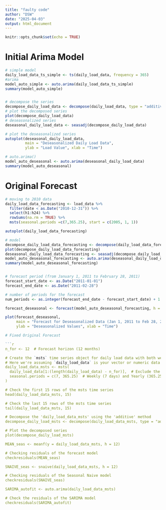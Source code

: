 ```yaml
---
title: "faulty code"
author: "DSW"
date: "2025-04-03"
output: html_document
---
```


```r
knitr::opts_chunk$set(echo = TRUE)
```

# Initial Arima Model

```r

# simple model
daily_load_data_ts_simple <- ts(daily_load_data, frequency = 365)
#arima
model_auto_simple <- auto.arima(daily_load_data_ts_simple)
summary(model_auto_simple)


# decompose the series 
decompose_daily_load_data <- decompose(daily_load_data, type = "additive")
# plot the decomposed series
plot(decompose_daily_load_data)
# deseasonalized series
deseasonal_daily_load_data <- seasadj(decompose_daily_load_data)

# plot the deseasonalized series
autoplot(deseasonal_daily_load_data, 
         main = "Deseasonalized Daily Load Data", 
         ylab = "Load Value", xlab = "Time")

# auto.arima() 
model_auto_deseasonal <- auto.arima(deseasonal_daily_load_data)
summary(model_auto_deseasonal)
```

# Original Forecast

```r
# moving to 2010 data
daily_load_data_forecasting <- load_data %>% 
  filter(date < as.Date("2010-12-31")) %>%
  select(h1:h24) %>%
  rowSums(na.rm = TRUE) %>%
  msts(seasonal.periods =c(7,365.25), start = c(2005, 1, 1))

autoplot(daily_load_data_forecasting)

# model
decompose_daily_load_data_forecasting <- decompose(daily_load_data_forecasting, type = "additive")
plot(decompose_daily_load_data_forecasting)
deseasonal_daily_load_data_forecasting <- seasadj(decompose_daily_load_data_forecasting)
model_auto_deseasonal_forecasting <- auto.arima(deseasonal_daily_load_data_forecasting)
summary(model_auto_deseasonal_forecasting)


# forecast period (from January 1, 2011 to February 28, 2011)
forecast_start_date <- as.Date("2011-01-01")
forecast_end_date <- as.Date("2011-02-28")

# number of periods for the forecast
num_periods <- as.integer(forecast_end_date - forecast_start_date) + 1

forecast_deseasonal <- forecast(model_auto_deseasonal_forecasting, h = num_periods)

plot(forecast_deseasonal, 
     main = "Forecast for Deseasonalized Data (Jan 1, 2011 to Feb 28, 2011)", 
     ylab = "Deseasonalized Values", xlab = "Time")


```





```r
# Fixed Original Forecast

```r
n_for <- 12  # Forecast horizon (12 months)

# Create the `msts` time series object for daily load data with both weekly and yearly seasonalities
# Here we're assuming `daily_load_data` is your vector or numeric data of daily load values
daily_load_data_msts <- msts(
  daily_load_data[1:(length(daily_load_data) - n_for)],  # Exclude the last 12 months for training
  seasonal.periods = c(7, 365.25)  # Weekly (7 days) and Yearly (365.25 days) seasonalities
)

# Check the first 15 rows of the msts time series
head(daily_load_data_msts, 15)

# Check the last 15 rows of the msts time series
tail(daily_load_data_msts, 15)

# Decompose the 'daily_load_data_msts' using the 'additive' method
decompose_daily_load_msts <- decompose(daily_load_data_msts, type = "additive")

# Plot the decomposed series
plot(decompose_daily_load_msts)

MEAN_seas <- meanf(y = daily_load_data_msts, h = 12)

# Checking residuals of the forecast model
checkresiduals(MEAN_seas)

SNAIVE_seas <- snaive(daily_load_data_msts, h = 12)

# Checking residuals of the Seasonal Naive model
checkresiduals(SNAIVE_seas)

SARIMA_autofit <- auto.arima(daily_load_data_msts)

# Check the residuals of the SARIMA model
checkresiduals(SARIMA_autofit)

```
```

```

